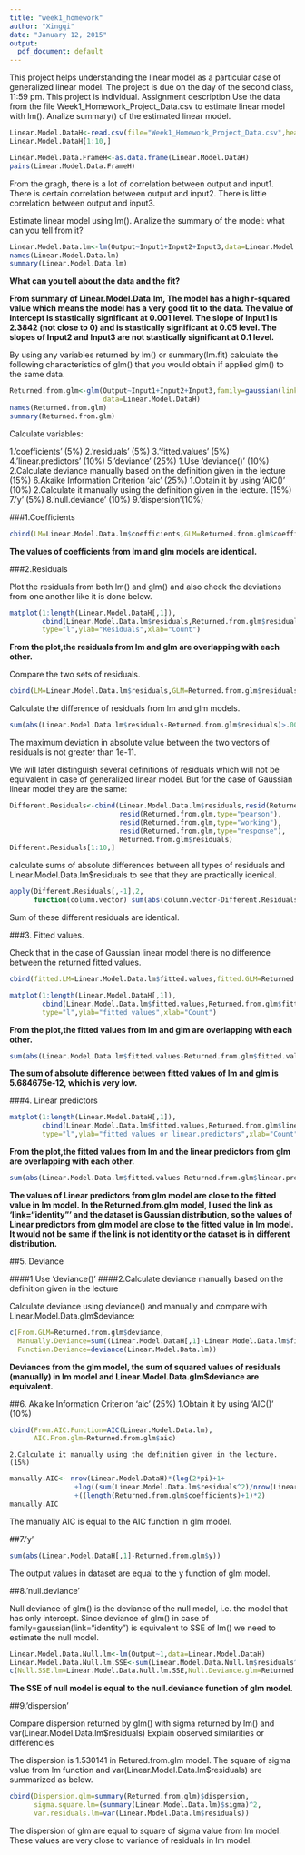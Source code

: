 ```yaml
---
title: "week1_homework"
author: "Xingqi"
date: "January 12, 2015"
output:
  pdf_document: default
---
```


This project helps understanding the linear model as a particular case of generalized linear model.
The project is due on the day of the second class, 11:59 pm.
This project is individual.
Assignment description
Use the data from the file Week1_Homework_Project_Data.csv to estimate linear model with lm(). Analize summary() of the estimated linear model.

```r
Linear.Model.DataH<-read.csv(file="Week1_Homework_Project_Data.csv",header=TRUE,sep=",")
Linear.Model.DataH[1:10,]
```


```r
Linear.Model.Data.FrameH<-as.data.frame(Linear.Model.DataH)
pairs(Linear.Model.Data.FrameH)

```

From the gragh, there is a lot of correlation between output and input1. There is certain correlation between output and input2. There is little correlation between output and input3.


Estimate linear model using lm(). Analize the summary of the model: what can you tell from it?

```r
Linear.Model.Data.lm<-lm(Output~Input1+Input2+Input3,data=Linear.Model.DataH)
names(Linear.Model.Data.lm)
summary(Linear.Model.Data.lm)
```

**What can you tell about the data and the fit?**

**From summary of Linear.Model.Data.lm, The model has a high r-squared value which means the model has a very good fit to the data. The value of intercept is stastically significant at 0.001 level. The slope of Input1 is 2.3842 (not close to 0) and is stastically significant at 0.05 level. The slopes of Input2 and Input3 are not stastically significant at 0.1 level. **

By using any variables returned by lm() or summary(lm.fit) calculate the following characteristics of glm() that you would obtain if applied glm() to the same data.


```r
Returned.from.glm<-glm(Output~Input1+Input2+Input3,family=gaussian(link="identity"),
                       data=Linear.Model.DataH)
names(Returned.from.glm)
summary(Returned.from.glm)
```

Calculate variables:

1.'coefficients' (5%)
2.'residuals' (5%)
3.'fitted.values' (5%)
4.'linear.predictors' (10%)
5.'deviance' (25%)
    1.Use 'deviance()' (10%)
    2.Calculate deviance manually based on the definition given in the lecture (15%)
6.Akaike Information Criterion 'aic' (25%)
    1.Obtain it by using 'AIC()' (10%)
    2.Calculate it manually using the definition given in the lecture. (15%)
7.'y' (5%)
8.'null.deviance' (10%)
9.'dispersion'(10%)

###1.Coefficients

```r
cbind(LM=Linear.Model.Data.lm$coefficients,GLM=Returned.from.glm$coefficients)
```

**The values of coefficients from lm and glm models are identical.**

###2.Residuals

Plot the residuals from both lm() and glm() and also check the deviations from one another like it is done below.

```r
matplot(1:length(Linear.Model.DataH[,1]),
        cbind(Linear.Model.Data.lm$residuals,Returned.from.glm$residuals),
        type="l",ylab="Residuals",xlab="Count")
```

**From the plot,the residuals from lm and glm are overlapping with each other.**

Compare the two sets of residuals.

```r
cbind(LM=Linear.Model.Data.lm$residuals,GLM=Returned.from.glm$residuals)[1:10,]
```

Calculate the difference of residuals from lm and glm models.

```r
sum(abs(Linear.Model.Data.lm$residuals-Returned.from.glm$residuals)>.00000000001)
```

The maximum deviation in absolute value between the two vectors of residuals is not greater than 1e-11.

We will later distinguish several definitions of residuals which will not be equivalent in case of generalized linear model. But for the case of Gaussian linear model they are the same:

```r
Different.Residuals<-cbind(Linear.Model.Data.lm$residuals,resid(Returned.from.glm,type="deviance"),
                           resid(Returned.from.glm,type="pearson"),
                           resid(Returned.from.glm,type="working"),
                           resid(Returned.from.glm,type="response"),
                           Returned.from.glm$residuals)
Different.Residuals[1:10,]
```

calculate sums of absolute differences between all types of residuals and Linear.Model.Data.lm$residuals to see that they are practically idenical.

```r
apply(Different.Residuals[,-1],2,
      function(column.vector) sum(abs(column.vector-Different.Residuals[,1])))
```

Sum of these different residuals are identical.

###3. Fitted values.

Check that in the case of Gaussian linear model there is no difference between the returned fitted values.

```r
cbind(fitted.LM=Linear.Model.Data.lm$fitted.values,fitted.GLM=Returned.from.glm$fitted.values)[1:10,]
```

```r
matplot(1:length(Linear.Model.DataH[,1]),
        cbind(Linear.Model.Data.lm$fitted.values,Returned.from.glm$fitted.values),
        type="l",ylab="fitted values",xlab="Count")
```

**From the plot,the fitted values from lm and glm are overlapping with each other.**

```r
sum(abs(Linear.Model.Data.lm$fitted.values-Returned.from.glm$fitted.values))
```

**The sum of absolute difference between fitted values of lm and glm is 5.684675e-12, which is very low.**

###4. Linear predictors

```r
matplot(1:length(Linear.Model.DataH[,1]),
        cbind(Linear.Model.Data.lm$fitted.values,Returned.from.glm$linear.predictors),
        type="l",ylab="fitted values or linear.predictors",xlab="Count")
```

**From the plot,the fitted values from lm and the linear predictors from glm are overlapping with each other.**

```r
sum(abs(Linear.Model.Data.lm$fitted.values-Returned.from.glm$linear.predictors))
```

**The values of Linear predictors from glm model are close to the fitted value in lm model. In the Returned.from.glm model, I used the link as 'link="identity"' and the dataset is Gaussian distribution, so the values of Linear predictors from glm model are close to the fitted value in lm model. It would not be same if the link is not identity or the dataset is in different distribution.**

##5. Deviance

####1.Use 'deviance()' 
####2.Calculate deviance manually based on the definition given in the lecture

Calculate deviance using deviance() and manually and compare with Linear.Model.Data.glm$deviance:

```r
c(From.GLM=Returned.from.glm$deviance,
  Manually.Deviance=sum((Linear.Model.DataH[,1]-Linear.Model.Data.lm$fitted.values)^2),
  Function.Deviance=deviance(Linear.Model.Data.lm))
```

**Deviances from the glm model, the sum of squared values of residuals (manually) in lm model and Linear.Model.Data.glm$deviance are equivalent.**

##6. Akaike Information Criterion 'aic' (25%)
    1.Obtain it by using 'AIC()' (10%)

```r
cbind(From.AIC.Function=AIC(Linear.Model.Data.lm),
      AIC.From.glm=Returned.from.glm$aic)
```

    2.Calculate it manually using the definition given in the lecture. (15%)

```r
manually.AIC<- nrow(Linear.Model.DataH)*(log(2*pi)+1+
                +log((sum(Linear.Model.Data.lm$residuals^2)/nrow(Linear.Model.DataH))))+
                +((length(Returned.from.glm$coefficients)+1)*2)
manually.AIC                                                                                                                                                                                                                                                                                                                               
```

The manually AIC is equal to the AIC function in glm model.


##7.'y'

```r
sum(abs(Linear.Model.DataH[,1]-Returned.from.glm$y))
```

The output values in dataset are equal to the y function of glm model.

##8.'null.deviance'

Null deviance of glm() is the deviance of the null model, i.e. the model that has only intercept. Since deviance of glm() in case of family=gaussian(link="identity") is equivalent to SSE of lm() we need to estimate the null model.

```r
Linear.Model.Data.Null.lm<-lm(Output~1,data=Linear.Model.DataH)
Linear.Model.Data.Null.lm.SSE<-sum(Linear.Model.Data.Null.lm$residuals^2)
c(Null.SSE.lm=Linear.Model.Data.Null.lm.SSE,Null.Deviance.glm=Returned.from.glm$null.deviance)
```

**The SSE of null model is equal to the null.deviance function of glm model.**

##9.'dispersion'

Compare dispersion returned by glm() with sigma returned by lm() and var(Linear.Model.Data.lm$residuals)
Explain observed similarities or differencies

The dispersion is 1.530141 in Retured.from.glm model. The square of sigma value from lm function and var(Linear.Model.Data.lm$residuals) are summarized as below.

```r

cbind(Dispersion.glm=summary(Returned.from.glm)$dispersion, 
      sigma.square.lm=(summary(Linear.Model.Data.lm)$sigma)^2,
      var.residuals.lm=var(Linear.Model.Data.lm$residuals))
```

The dispersion of glm are equal to square of sigma value from lm model. These values are very close to variance of residuals in lm model.
